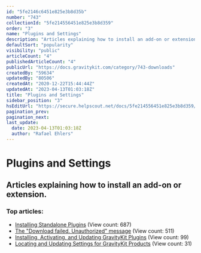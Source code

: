 ```yaml
---
id: "5fe2146c6451e825e3b8d35b"
number: "743"
collectionId: "5fe214556451e825e3b8d359"
order: "3"
name: "Plugins and Settings"
description: "Articles explaining how to install an add-on or extension."
defaultSort: "popularity"
visibility: "public"
articleCount: "4"
publishedArticleCount: "4"
publicUrl: "https://docs.gravitykit.com/category/743-downloads"
createdBy: "59634"
updatedBy: "80506"
createdAt: "2020-12-22T15:44:44Z"
updatedAt: "2023-04-13T01:03:18Z"
title: "Plugins and Settings"
sidebar_position: "3"
hsEditUrl: "https://secure.helpscout.net/docs/5fe214556451e825e3b8d359/article/5fe2146c6451e825e3b8d35b"
pagination_prev: 
pagination_next: 
last_update:
  date: 2023-04-13T01:03:18Z
  author: "Rafael Ehlers"
---
```


# Plugins and Settings

## Articles explaining how to install an add-on or extension.

### Top articles: 

- [Installing Standalone Plugins](776-installing-standalone-plugins) (View count: 687)
- [The "Download failed. Unauthorized" message](614-the-download-failed-unauthorized-message) (View count: 511)
- [Installing, Activating, and Updating GravityKit Plugins](877-installing-activating-and-updating-gravitykit-plugins) (View count: 99)
- [Locating and Updating Settings for GravityKit Products](878-settings) (View count: 31)


